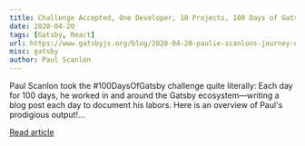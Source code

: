 ---
title: Challenge Accepted, One Developer, 10 Projects, 100 Days of Gatsby
date: 2020-04-20
tags: [Gatsby, React]
url: https://www.gatsbyjs.org/blog/2020-04-20-paulie-scanlons-journey-of-100-days/
misc: gatsby
author: Paul Scanlon
---

Paul Scanlon took the #100DaysOfGatsby challenge quite literally: Each day for 100 days, he worked in and around the
Gatsby ecosystem—writing a blog post each day to document his labors. Here is an overview of Paul's prodigious
output!...

[Read article](https://www.gatsbyjs.org/blog/2020-04-20-paulie-scanlons-journey-of-100-days)
